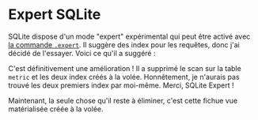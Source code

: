 
# Expert SQLite

SQLite dispose d'un mode "expert" expérimental qui peut être activé avec [la commande `.expert`][expert].
Il suggère des index pour les requêtes, donc j'ai décidé de l'essayer.
Voici ce qu'il a suggéré :

<SqliteExpertOutput />

C'est définitivement une amélioration !
Il a supprimé le scan sur la table `metric` et les deux index créés à la volée.
Honnêtement, je n'aurais pas trouvé les deux premiers index par moi-même.
Merci, SQLite Expert !

<SqliteIndexes />

Maintenant, la seule chose qu'il reste à éliminer, c'est cette fichue vue matérialisée créée à la volée.

[expert]: https://sqlite.org/cli.html#special_commands_to_sqlite3_dot_commands_